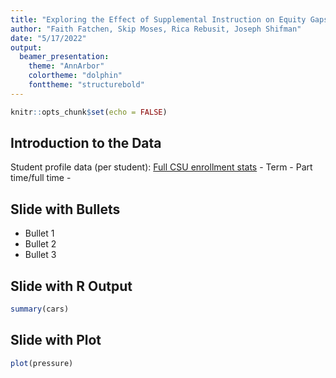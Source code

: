 ```yaml
---
title: "Exploring the Effect of Supplemental Instruction on Equity Gaps"
author: "Faith Fatchen, Skip Moses, Rica Rebusit, Joseph Shifman"
date: "5/17/2022"
output: 
  beamer_presentation:
    theme: "AnnArbor"
    colortheme: "dolphin"
    fonttheme: "structurebold"
---
```


```r
knitr::opts_chunk$set(echo = FALSE)
```

## Introduction to the Data

Student profile data (per student):
[Full CSU enrollment stats](https://www.calstate.edu/data-center/institutional-research-analyses/Pages/enrollment.aspx)
- Term
- Part time/full time
- 

## Slide with Bullets

- Bullet 1
- Bullet 2
- Bullet 3

## Slide with R Output

```r
summary(cars)
```

## Slide with Plot

```r
plot(pressure)
```


